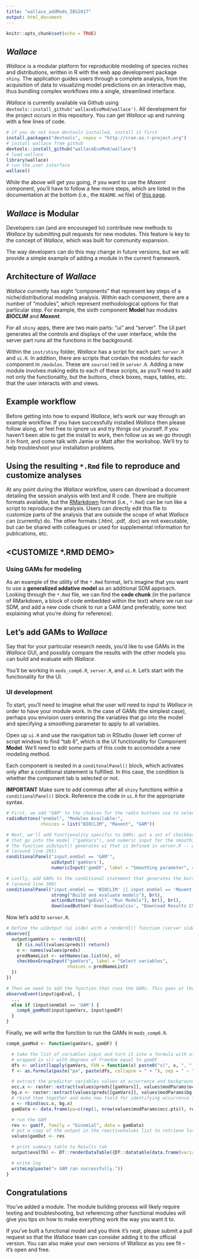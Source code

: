 ```yaml
---
title: "wallace_addMods_IBS2017"
output: html_document
---
```


```r
knitr::opts_chunk$set(echo = TRUE)
```

## *Wallace*

*Wallace* is a modular platform for reproducible modeling of species niches and distributions, written in R with the web app development package `shiny`. The application guides users through a complete analysis, from the acquisition of data to visualizing model predictions on an interactive map, thus bundling complex workflows into a single, streamlined interface.

*Wallace* is currently available via Github using `devtools::install_github('wallaceEcoMod/wallace')`. All development for the project occurs in this repository. You can get *Wallace* up and running with a few lines of code.

```r
# if you do not have devtools installed, install it first
install.packages("devtools", repos = "http://cran.us.r-project.org")
# install wallace from github
devtools::install_github("wallaceEcoMod/wallace")
# load wallace
library(wallace)
# run the user interface
wallace()
```

While the above will get you going, if you want to use the *Maxent* component, you'll have to follow a few more steps, which are listed in the documentation at the bottom (i.e., the `README.md` file) of [this page](https://github.com/wallaceEcoMod/wallace).

## *Wallace* is **Modular**

Developers can (and are encouraged to) contribute new methods to *Wallace* by submitting pull requests for new modules. This feature is key to the concept of *Wallace*, which was built for community expansion.

The way developers can do this may change in future versions, but we will provide a simple example of adding a module in the current framework.

## Architecture of *Wallace*

*Wallace* currently has eight "components" that represent key steps of a niche/distributional modeling analysis. Within each component, there are a number of "modules", which represent methodological options for that particular step. For example, the sixth component **Model** has modules ***BIOCLIM*** and ***Maxent***.

For all `shiny` apps, there are two main parts: "ui" and "server". The UI part generates all the controls and displays of the user interface, while the server part runs all the functions in the background.

Within the `inst/shiny` folder, *Wallace* has a script for each part: `server.R` and `ui.R`. In addition, there are scripts that contain the modules for each component in `/modules`. These are `source()`ed in `server.R`. Adding a new module involves making edits to each of these scripts, as you'll need to add not only the functionality, but the buttons, check boxes, maps, tables, etc. that the user interacts with and views.

## Example workflow

Before getting into how to expand *Wallace*, let's work our way through an example workflow. If you have successfully installed *Wallace* then please follow along, or feel free to ignore us and try things out yourself. If you haven't been able to get the install to work, then follow us as we go through it in front, and come talk with Jamie or Matt after the workshop. We'll try to help troubleshoot your installation problems.

## <WORKFLOW DEMO>

## Using the resulting `*.Rmd` file to reproduce and customize analyses

At any point during the *Wallace* workflow, users can download a document detailing the session analysis with text and R code. There are multiple formats available, but the [RMarkdown](http://rmarkdown.rstudio.com/) format (i.e., `*.Rmd`) can be run like a script to reproduce the analysis. Users can directly edit this file to customize parts of the analysis that are outside the scope of what *Wallace* can (currently) do. The other formats (.html, .pdf, .doc) are not executable, but can be shared with colleagues or used for supplemental information for publications, etc.

## <CUSTOMIZE *.RMD DEMO>

### Using GAMs for modeling

As an example of the utility of the `*.Rmd` format, let's imagine that you want to use a **generalized addative model** as an additional SDM approach. Looking through the `*.Rmd` file, we can find the **code chunk** (in the parlance of RMarkdown, a block of code embedded within the text) where we run our SDM, and add a new code chunk to run a GAM (and preferably, some text explaining what you're doing for reference).

## Let's add GAMs to *Wallace*

Say that for your particular research needs, you'd like to use GAMs in the *Wallace* GUI, and possibly compare the results with the other models you can build and evaluate with *Wallace*.

You'll be working in `mods_comp6.R`, `server.R`, and `ui.R`. Let's start with the functionality for the UI.

### UI development

To start, you'll need to imagine what the user will need to input to *Wallace* in order to have your module work. In the case of GAMs (the simplest case), perhaps you envision users entering the variables that go into the model and specifying a smoothing parameter to apply to all variables.

Open up `ui.R` and use the navigation tab in RStudio (lower left corner of script window) to find "tab 6", which is the UI functionality for Component **Model**. We'll need to edit some parts of this code to accomodate a new modeling method.

Each component is nested in a `conditonalPanel()` block, which activates only after a conditional statement is fulfilled. In this case, the condition is whether the component tab is selected or not.

**IMPORTANT** Make sure to add commas after all `shiny` functions within a `conditionalPanel()` block. Reference the code in `ui.R` for the appropriate syntax.

```r
# First, we add "GAM" to the choices for the radio buttons use to select the modeling method (around line 260)
radioButtons("enmSel", "Modules Available:", 
             choices = list("BIOCLIM", "Maxent", "GAM"))

# Next, we'll add functionality specific to GAMs: put a set of checkboxes to specify variables
# that go into the model ("gamVars"), and numeric input for the smoothing parameter ("gamDF").
# The function uiOutput() generates ui that is defined in server.R -- we'll see this next.
# (around line 295)
conditionalPanel("input.enmSel == 'GAM'",
                 uiOutput('gamVars'),
                 numericInput('gamDF', label = "Smoothing parameter", value = 4))

# Lastly, add GAMs to the conditional statement that generates the button that runs the models
# (around line 300)
conditionalPanel("input.enmSel == 'BIOCLIM' || input.enmSel == 'Maxent' || input.enmSel == 'GAM'",
                 strong("Build and evaluate models"), br(),
                 actionButton("goEval", "Run Models"), br(), br(),
                 downloadButton('downloadEvalcsv', "Download Results CSV"))
```

Now let's add to `server.R`.

```r
# Define the uiOutput (ui side) with a renderUI() function (server side). This is executed within an observe() because it's a reactive function (see shiny documentation for more details). (around line 452)
observe({
  output$gamVars <- renderUI({
    if (is.null(values$preds)) return()
    n <- names(values$preds)
    predNameList <- setNames(as.list(n), n)
    checkboxGroupInput("gamVars", label = "Select variables",
                       choices = predNameList)
  })
})

# Then we need to add the function that runs the GAMs. This goes at the end of the observeEvent() for the goEval button specified in ui.R. (around line 492)
observeEvent(input$goEval, {
  ...
  else if (input$enmSel == 'GAM') {
    comp6_gamMod(input$gamVars, input$gamDF)
  }
}
```

Finally, we will write the function to run the GAMs in `mods_comp6.R`.

```r
comp6_gamMod <- function(gamVars, gamDF) {

  # take the list of variables input and turn it into a formula with all variable names
  # wrapped in s() with degrees of freedom equal to gamDF
  dfs <- unlist(lapply(gamVars, FUN = function(x) paste0("s(", x, ", ", gamDF, ")")))
  f <- as.formula(paste("pa", paste(dfs, collapse = " + "), sep = " ~ "))

  # extract the predictor variables values at occurrence and background points
  occ.x <- raster::extract(values$preds[[gamVars]], values$modParams$occ.pts)
  bg.x <- raster::extract(values$preds[[gamVars]], values$modParams$bg.pts)
  # rbind them together and make new field for identifying occurrence from background
  x <- rbind(occ.x, bg.x)
  gamData <- data.frame(pa=c(rep(1, nrow(values$modParams$occ.pts)), rep(0, nrow(values$modParams$bg.pts))), x)

  # run the GAM
  res <- gam(f, family = "binomial", data = gamData)
  # put a copy of the output in the reactiveValues list to retrieve later
  values$gamOut <- res

  # print summary table to Results tab
  output$evalTbl <- DT::renderDataTable({DT::datatable(data.frame(variable=gamVars, coefficient=res$coefficients[-1], row.names=NULL))})

  # write log
  writeLog(paste("> GAM ran successfully."))
}
```

## Congratulations

You've added a module. The module building process will likely require testing and troubleshooting, but referencing other functional modules will give you tips on how to make everything work the way you want it to.

If you've built a functional model and you think it's neat, please submit a pull request so that the *Wallace* team can consider adding it to the official version. You can also make your own versions of *Wallace* as you see fit -- it's open and free.


